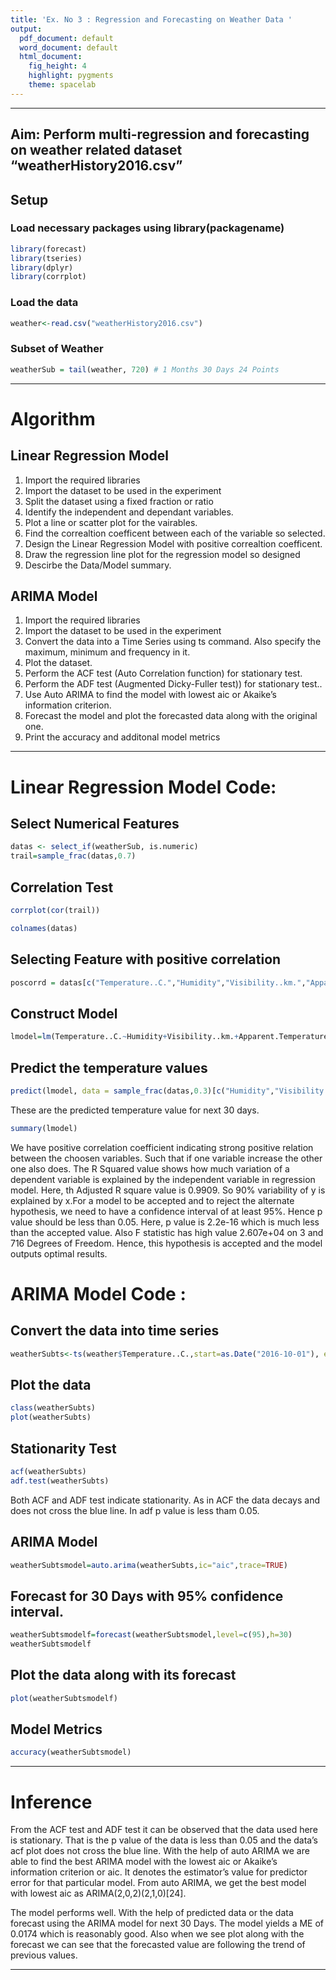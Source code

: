 ```yaml
---
title: 'Ex. No 3 : Regression and Forecasting on Weather Data '
output:
  pdf_document: default
  word_document: default
  html_document:
    fig_height: 4
    highlight: pygments
    theme: spacelab
---
```



* * *
## Aim: Perform multi-regression and forecasting on weather related dataset “weatherHistory2016.csv”



## Setup

### Load necessary packages using library(packagename)
```r
library(forecast)
library(tseries)
library(dplyr)
library(corrplot)
```


### Load the data
```r
weather<-read.csv("weatherHistory2016.csv")
```

### Subset of Weather
```r
weatherSub = tail(weather, 720) # 1 Months 30 Days 24 Points 
```


* * *
# Algorithm

## Linear Regression Model

1. Import the required libraries
2. Import the dataset to be used in the experiment
3. Split the dataset using a fixed fraction or ratio
4. Identify the independent and dependant variables.
5. Plot a line or scatter plot for the vairables.
6. Find the correaltion coefficent between each of the variable so selected.
7. Design the Linear Regression Model with positive correaltion coefficent.
8. Draw the regression line plot for the regression model so designed
9. Descirbe the Data/Model summary.


## ARIMA Model

1. Import the required libraries
2. Import the dataset to be used in the experiment
3. Convert the data into a Time Series using ts command. Also specify the maximum, minimum and frequency in it.
4. Plot the dataset.
5. Perform the ACF test (Auto Correlation function) for stationary test.
6. Perform the ADF test (Augmented Dicky-Fuller test)) for stationary test..
7. Use Auto ARIMA to find the model with  lowest aic or Akaike's information criterion.
8. Forecast the model and plot the forecasted data along with the original one.
9. Print the accuracy and additonal model metrics


* * *

# Linear Regression Model Code:

## Select Numerical Features
```r
datas <- select_if(weatherSub, is.numeric)
trail=sample_frac(datas,0.7)
```

## Correlation Test
```r
corrplot(cor(trail))
```
```r
colnames(datas) 
```

## Selecting Feature with positive correlation

```r
poscorrd = datas[c("Temperature..C.","Humidity","Visibility..km.","Apparent.Temperature..C.")]
```

## Construct Model

```r
lmodel=lm(Temperature..C.~Humidity+Visibility..km.+Apparent.Temperature..C., data = poscorrd)
```

## Predict the temperature values

```r
predict(lmodel, data = sample_frac(datas,0.3)[c("Humidity","Visibility..km.","Apparent.Temperature..C.")]) #Predicting the temperature value
```



These are the predicted temperature value for next 30 days.

```r
summary(lmodel)
```

We have positive correlation coefficient indicating strong positive relation between the choosen variables. Such that if one variable increase the other one also does. The R Squared value shows how much variation of a dependent variable is explained by the independent variable in regression model.
Here, th Adjusted R square value is 0.9909. So 90% variability of y is explained by x.For a model to be accepted and to reject the alternate hypothesis, we need to have a confidence interval of at least 95%. Hence p value should be less than 0.05. Here, p value is 2.2e-16 which is much less than the accepted value. Also F statistic has high value 2.607e+04 on 3 and 716 Degrees of Freedom. Hence, this hypothesis is accepted and the model outputs optimal results.


# ARIMA Model Code : 

## Convert the data into time series
```r
weatherSubts<-ts(weather$Temperature..C.,start=as.Date("2016-10-01"), end=as.Date("2016-12-31"),frequency = 24)
```


## Plot the data

```r
class(weatherSubts)
plot(weatherSubts)
```


## Stationarity Test
```r
acf(weatherSubts)
adf.test(weatherSubts)
```

 Both ACF and ADF test indicate stationarity. As in ACF the data decays and does not cross the blue line. In adf p value is less tham 0.05.
 
## ARIMA Model 
 
```r
weatherSubtsmodel=auto.arima(weatherSubts,ic="aic",trace=TRUE)
```
 
## Forecast for 30 Days with 95% confidence interval.
 
```r
weatherSubtsmodelf=forecast(weatherSubtsmodel,level=c(95),h=30)
weatherSubtsmodelf

```

## Plot the data along with its forecast
```r
plot(weatherSubtsmodelf)
```

## Model Metrics

```r
accuracy(weatherSubtsmodel)
```


* * *
# Inference  

From the ACF test and ADF test it can be observed that the data used here is stationary. That is the p value of the data is less than 0.05 and the data's acf plot does not cross the blue line. With the help of auto ARIMA we are able to find the best ARIMA model with the lowest aic or Akaike's information criterion or aic. It
denotes the estimator's value for predictor error for that particular model. From auto ARIMA, we get the best model with lowest aic as ARIMA(2,0,2)(2,1,0)[24].

The model performs well. With the help of predicted data or the data forecast using the ARIMA model for next 30 Days. The model yields a ME of 0.0174 which is reasonably good. Also when we see plot along with the forecast we can see that the forecasted value are following the trend of previous values.



* * *

